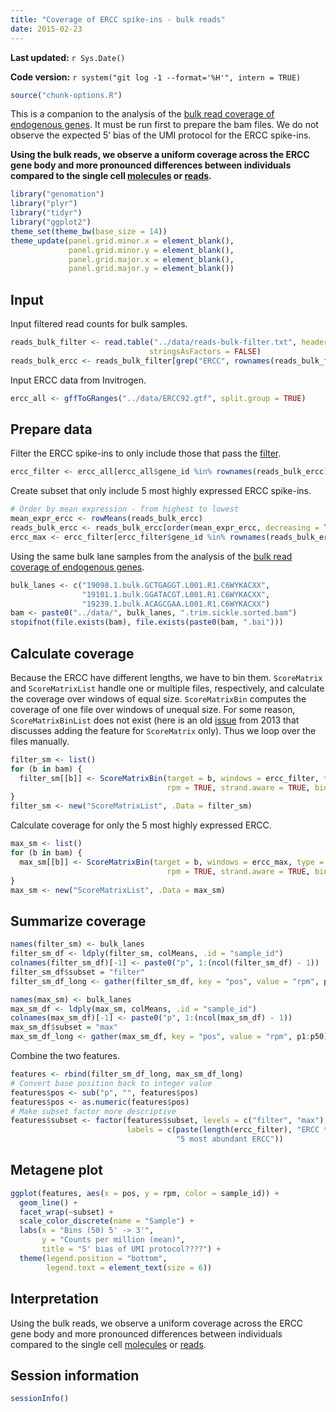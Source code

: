 ```yaml
---
title: "Coverage of ERCC spike-ins - bulk reads"
date: 2015-02-23
---
```


**Last updated:** `r Sys.Date()`

**Code version:** `r system("git log -1 --format='%H'", intern = TRUE)`

```r
source("chunk-options.R")
```

This is a companion to the analysis of the [bulk read coverage of endogenous genes][endo].
It must be run first to prepare the bam files.
We do not observe the expected 5' bias of the UMI protocol for the ERCC spike-ins.

**Using the bulk reads, we observe a uniform coverage across the ERCC gene body and more pronounced differences between individuals compared to the single cell [molecules](coverage-ercc.html) or [reads](coverage-ercc-reads.html).**

[endo]: coverage-endogenous-bulk.html

```r
library("genomation")
library("plyr")
library("tidyr")
library("ggplot2")
theme_set(theme_bw(base_size = 14))
theme_update(panel.grid.minor.x = element_blank(),
             panel.grid.minor.y = element_blank(),
             panel.grid.major.x = element_blank(),
             panel.grid.major.y = element_blank())
```

## Input

Input filtered read counts for bulk samples.

```r
reads_bulk_filter <- read.table("../data/reads-bulk-filter.txt", header = TRUE,
                               stringsAsFactors = FALSE)
reads_bulk_ercc <- reads_bulk_filter[grep("ERCC", rownames(reads_bulk_filter)), ]
```

Input ERCC data from Invitrogen.

```r
ercc_all <- gffToGRanges("../data/ERCC92.gtf", split.group = TRUE)
```

## Prepare data

Filter the ERCC spike-ins to only include those that pass the [filter](filter.html).

```r
ercc_filter <- ercc_all[ercc_all$gene_id %in% rownames(reads_bulk_ercc)]
```

Create subset that only include 5 most highly expressed ERCC spike-ins.

```r
# Order by mean expression - from highest to lowest
mean_expr_ercc <- rowMeans(reads_bulk_ercc)
reads_bulk_ercc <- reads_bulk_ercc[order(mean_expr_ercc, decreasing = TRUE), ]
ercc_max <- ercc_filter[ercc_filter$gene_id %in% rownames(reads_bulk_ercc)[1:5]]
```

Using the same bulk lane samples from the analysis of the [bulk read coverage of endogenous genes][endo].

```r
bulk_lanes <- c("19098.1.bulk.GCTGAGGT.L001.R1.C6WYKACXX",
                "19101.1.bulk.GGATACGT.L001.R1.C6WYKACXX",
                "19239.1.bulk.ACAGCGAA.L001.R1.C6WYKACXX")
bam <- paste0("../data/", bulk_lanes, ".trim.sickle.sorted.bam")
stopifnot(file.exists(bam), file.exists(paste0(bam, ".bai")))
```

## Calculate coverage

Because the ERCC have different lengths, we have to bin them.
`ScoreMatrix` and `ScoreMatrixList` handle one or multiple files, respectively, and calculate the coverage over windows of equal size.
`ScoreMatrixBin` computes the coverage of one file over windows of unequal size.
For some reason, `ScoreMatrixBinList` does not exist (here is an old [issue][bin-issue] from 2013 that discusses adding the feature for `ScoreMatrix` only).
Thus we loop over the files manually.

[bin-issue]: https://github.com/BIMSBbioinfo/genomation/issues/17

```r
filter_sm <- list()
for (b in bam) {
  filter_sm[[b]] <- ScoreMatrixBin(target = b, windows = ercc_filter, type = "bam",
                                   rpm = TRUE, strand.aware = TRUE, bin.num = 50)
}
filter_sm <- new("ScoreMatrixList", .Data = filter_sm)
```

Calculate coverage for only the 5 most highly expressed ERCC.

```r
max_sm <- list()
for (b in bam) {
  max_sm[[b]] <- ScoreMatrixBin(target = b, windows = ercc_max, type = "bam",
                                   rpm = TRUE, strand.aware = TRUE, bin.num = 50)
}
max_sm <- new("ScoreMatrixList", .Data = max_sm)
```

## Summarize coverage

```r
names(filter_sm) <- bulk_lanes
filter_sm_df <- ldply(filter_sm, colMeans, .id = "sample_id")
colnames(filter_sm_df)[-1] <- paste0("p", 1:(ncol(filter_sm_df) - 1))
filter_sm_df$subset = "filter"
filter_sm_df_long <- gather(filter_sm_df, key = "pos", value = "rpm", p1:p50)
```

```r
names(max_sm) <- bulk_lanes
max_sm_df <- ldply(max_sm, colMeans, .id = "sample_id")
colnames(max_sm_df)[-1] <- paste0("p", 1:(ncol(max_sm_df) - 1))
max_sm_df$subset = "max"
max_sm_df_long <- gather(max_sm_df, key = "pos", value = "rpm", p1:p50)
```

Combine the two features.

```r
features <- rbind(filter_sm_df_long, max_sm_df_long)
# Convert base position back to integer value
features$pos <- sub("p", "", features$pos)
features$pos <- as.numeric(features$pos)
# Make subset factor more descriptive
features$subset <- factor(features$subset, levels = c("filter", "max"),
                          labels = c(paste(length(ercc_filter), "ERCC that pass expression filter"),
                                     "5 most abundant ERCC"))
```

## Metagene plot

```r
ggplot(features, aes(x = pos, y = rpm, color = sample_id)) +
  geom_line() +
  facet_wrap(~subset) + 
  scale_color_discrete(name = "Sample") +
  labs(x = "Bins (50) 5' -> 3'",
       y = "Counts per million (mean)",
       title = "5' bias of UMI protocol????") +
  theme(legend.position = "bottom",
        legend.text = element_text(size = 6))
```

## Interpretation

Using the bulk reads, we observe a uniform coverage across the ERCC gene body and more pronounced differences between individuals compared to the single cell [molecules](coverage-ercc.html) or [reads](coverage-ercc-reads.html).

## Session information

```r
sessionInfo()
```
